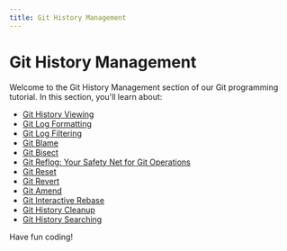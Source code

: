 ```yaml
---
title: Git History Management
---
```


# Git History Management

Welcome to the Git History Management section of our Git programming tutorial. In this section, you'll learn about:

- [Git History Viewing](./0-git-history-viewing.mdx)
- [Git Log Formatting](./1-git-log-formatting.mdx)
- [Git Log Filtering](./2-git-log-filtering.mdx)
- [Git Blame](./3-git-blame.mdx)
- [Git Bisect](./4-git-bisect.mdx)
- [Git Reflog: Your Safety Net for Git Operations](./5-git-reflog.mdx)
- [Git Reset](./6-git-reset.mdx)
- [Git Revert](./7-git-revert.mdx)
- [Git Amend](./8-git-amend.mdx)
- [Git Interactive Rebase](./9-git-interactive-rebase.mdx)
- [Git History Cleanup](./10-git-history-cleanup.mdx)
- [Git History Searching](./11-git-history-searching.mdx)

Have fun coding!